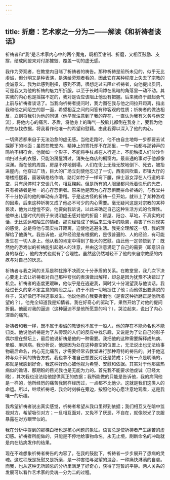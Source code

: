 ```yaml
---
---
---
```

title: 折磨：艺术家之一分为二——解读《和祈祷者谈话》
---




祈祷者和“我”是艺术家内心中的两个魔鬼，既相互钳制、折磨，又相互鼓励、支撑，结成同盟来对付那摧毁、覆盖一切的虚无感。

我作为旁观者，在教堂内目睹了祈祷者的祷告。那种祈祷是前所未见的，似乎无比虔诚，但分明又是种表演，是演给旁观者看的，因此它在某种程度上失去了宗教的虔诚意义。我为此感到别扭，感到不满，很想走过去阻止祈祷者，向他提出质问，可是我又为他的祈祷的魅力所折服，以至于长时间蹲在黑暗的角落里一动不动。其实我的内心也是摇摆不定的，我对是否应该阻止他没有把握。后来我终于鼓起勇气上前与祈祷者谈话了。当我向祈祷者提问时，我力图在我与他之间拉开距离，指出我和他之间陌生的那一面，希望相互之间的问答有种客观的性质；祈祷者的做法相反，立刻将我引为他的同谋（他早就注意到了我的存在，一直认为我有义务与他交流），将他内心的痛苦、矛盾，将他身上的晦气一股脑儿都倒在我身上，要我为他的生存找依据，将我看作他唯一的希望和慰藉。由此我得以深入了他的内心。

一切痛苦都来自于无法治愈的虚无感。当他走路时，他不由自主地每一步都要去试探脚下的地面；虽然在教堂内，精神上的寄托却不在那里，一举一动都与那钟声的鸣响不相符合。他就如一个影子，不能将手杖点在人行道上，不能触摸人们沙沙作响扫过去的衣服，只能沿房屋滑过，消失在商店的橱窗内。最普通的事对于他都像深渊。而在他的周围，房屋不停地倒塌，人们在街上无缘无故地倒下、死去，被抬进屋内。他穿过广场，巨大的广场立刻使他忘记了一切，西南风吹着，市镇大厅的塔楼摇摆着，窗玻璃格格作响，路灯如竹子一样弯下腰，绅士淑女浮在人行道的半空，只有风停时才交谈几句，相互鞠躬。但是所有的人眼里都闪烁着快乐的光芒，只有祈祷者是唯一的心存恐惧者。原来他是因为心存恐惧而拼命祈祷的，与教堂并不十分协调的他的举动有点滑稽。于是这古怪的祈祷一旦开始，就带上了某种游戏的因素，后来这种祈祷又成了他必不可少的内心需要。毫无疑问这是对宗教的某种亵渎，他为此惶惶不安。他要向我诉说，以此来确定自己这种生活方式的合理性。他举出儿童时代的例子来说明虚无感对他的折磨：房屋、阳台、草地，不真实的对话，无比遥远和陌生的情绪。那次经验成了他后来生活中的隐患，毒害了他对现实的感觉，总是将他与现实拉开距离，迫使他逃避生活。我完全理解这一切，我的理解给了他勇气。我告诉他，这种经验是有根据的，是很普遍的、人的经验，有可能发生在一切人身上。他从我的肯定中得到了极大的宽慰。由此他一定领悟到了：既然他的游戏似的祈祷能引起别人的注意，并由这注意满足了自己的需要（即意识自身的存在），他的方式也就有了合理性。虽然这仍然减轻不了他的来自宗教感的内疚与对自己的厌恶。

祈祷者与我之间的关系是种犹豫不决而又十分矛盾的关系。在教堂里，我几次下决心要走上去让祈祷者对自己那种夸张的表演做出解释，却总是因为犹豫不决错过了机会。祈祷者的态度更暧昧，他似乎是在逃避我，同时又十分渴望我与他谈话。我经过长久的拿不定主意的阶段之后，终于不顾一切地捉住了他；而他做出要逃脱的样子，又好像巴不得这事发生。他说他担心我要折磨他（是否这种折磨正是他所渴望的？）。他完全知道我是知情者。我在好奇心的驱动下，果然开始了对他的提问折磨。他面对我的逼迫（这种逼迫不是他所愿意的吗？），哭泣起来，说出了内心深重的痛苦。

祈祷者和我一样，既不属于虔诚的教徒也不属于一般人，他的存在不能命名也不能归类。他说他祈祷是为了从旁观的人们的反应中找乐趣，又说是为了让自己的影子偶尔投在祭坛上，最后他说祈祷是他的一种需要。我把他的这种需要解释成热病、晕船、麻风病。我分析说，他是因为处在这种悬空的位置上，无法说出也无法给事物最后命名，内心无比痛苦，才需要经常去教堂进行那种奇特的祷告的。对于他这种与众不同的祷告方式，我也拿不准自己想要反对还是赞成；只有一点是明确的，那就是我感到好奇，我这种好奇心被他视为希望、安慰和依据。其实对于他那些热病似的谵语、那期盼的目光我也是无能为力的。首先我不能要求他虔诚（已经太晚），其次我也没法给他提供真正的依据；我所能做的只能是告诉他，我的病同他是一样的，他所经历的痛苦我同样经历过，一点都不比他少。这就是我们这类人的命运。所以，继续祈祷吧，我会时刻躲在旁边，按照他的心愿注意地观看，这是我唯一的乐趣。

我希望祈祷者说出真实感觉，祈祷者希望从我口里得到依据；我们相互又在暗中监视对方，希望吸引对方；一旦相互面对，又免不了厌恶，不自在，就像脱光了衣服暴露在对方眼里似的。

我在分析中提到的那棵白杨也是核心问题的象征。语言总是使祈祷者产生痛苦的虚幻感。祈祷者所能做的，只能是不停地给事物命名，永无止境。刷新命名的冲动就是内在热病发作的结果。

现在不难想象祈祷者祷告的内容了。在我的鼓励下，祈祷者一步步展开了患病的灵魂。这过程既是抚慰又是折磨，是一种害怕与渴望的混合，一种痛快淋漓的自虐。而我，也从这种无所顾忌的分析里满足了好奇心，获得了短暂的平静。两人关系的发展可以看作艺术家的灵魂一分为二的过程。
